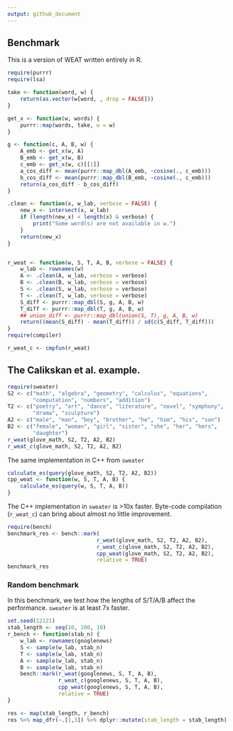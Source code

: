 ```yaml
---
output: github_document
---
```


## Benchmark

This is a version of WEAT written entirely in R.

```r
require(purrr)
require(lsa)

take <- function(word, w) {
    return(as.vector(w[word, , drop = FALSE]))
}

get_x <- function(w, words) {
    purrr::map(words, take, w = w)
}

g <- function(c, A, B, w) {
    A_emb <- get_x(w, A)
    B_emb <- get_x(w, B)
    c_emb <- get_x(w, c)[[1]]
    a_cos_diff <- mean(purrr::map_dbl(A_emb, ~cosine(., c_emb)))
    b_cos_diff <- mean(purrr::map_dbl(B_emb, ~cosine(., c_emb)))
    return(a_cos_diff - b_cos_diff)
}

.clean <- function(x, w_lab, verbose = FALSE) {
    new_x <- intersect(x, w_lab)
    if (length(new_x) < length(x) & verbose) {
        print("Some word(s) are not available in w.")
    }
    return(new_x)
}


r_weat <- function(w, S, T, A, B, verbose = FALSE) {
    w_lab <- rownames(w)
    A <- .clean(A, w_lab, verbose = verbose)
    B <- .clean(B, w_lab, verbose = verbose)
    S <- .clean(S, w_lab, verbose = verbose)
    T <- .clean(T, w_lab, verbose = verbose)
    S_diff <- purrr::map_dbl(S, g, A, B, w)
    T_diff <- purrr::map_dbl(T, g, A, B, w)
    ## union_diff <- purrr::map_dbl(union(S, T), g, A, B, w)
    return((mean(S_diff) - mean(T_diff)) / sd(c(S_diff, T_diff)))
}
require(compiler)

r_weat_c <- cmpfun(r_weat)
```

## The Calikskan et al. example.

```r
require(sweater)
S2 <- c("math", "algebra", "geometry", "calculus", "equations",
        "computation", "numbers", "addition")
T2 <- c("poetry", "art", "dance", "literature", "novel", "symphony",
        "drama", "sculpture")
A2 <- c("male", "man", "boy", "brother", "he", "him", "his", "son")
B2 <- c("female", "woman", "girl", "sister", "she", "her", "hers",
        "daughter")
r_weat(glove_math, S2, T2, A2, B2)
r_weat_c(glove_math, S2, T2, A2, B2)

```

The same implementation in C++ from `sweater`

```r
calculate_es(query(glove_math, S2, T2, A2, B2))
cpp_weat <- function(w, S, T, A, B) {
    calculate_es(query(w, S, T, A, B))
}
```

The C++ implementation in `sweater` is >10x faster. Byte-code compilation (`r_weat_c`) can bring about almost no little improvement.

```r
require(bench)
benchmark_res <- bench::mark(
                            r_weat(glove_math, S2, T2, A2, B2),
                            r_weat_c(glove_math, S2, T2, A2, B2),
                            cpp_weat(glove_math, S2, T2, A2, B2),
                            relative = TRUE)
benchmark_res
```

### Random benchmark

In this benchmark, we test how the lengths of S/T/A/B affect the performance. `sweater` is at least 7x faster.

```r
set.seed(12121)
stab_length <- seq(10, 100, 10)
r_bench <- function(stab_n) {
    w_lab <- rownames(googlenews)
    S <- sample(w_lab, stab_n)
    T <- sample(w_lab, stab_n)
    A <- sample(w_lab, stab_n)
    B <- sample(w_lab, stab_n)
    bench::mark(r_weat(googlenews, S, T, A, B),
                r_weat_c(googlenews, S, T, A, B),
                cpp_weat(googlenews, S, T, A, B),
                relative = TRUE)
}

res <- map(stab_length, r_bench)
res %>% map_dfr(~.[1,3]) %>% dplyr::mutate(stab_length = stab_length)
```
